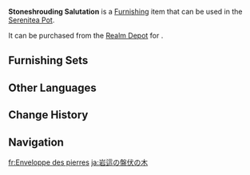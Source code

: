 {{Furnishing Infobox
|id             = 372349
|image          = Item Stoneshrouding Salutation.png
|category       = Landform
|subcategory    = Tree
|quality        = 3
|adeptal_energy = 20
|load           = 50
|reduced_load   = 50
|description    = Apart from some rare and precious trees, the people of [[Liyue]] are more used to naming trees using broad-reaching, appearance-based terms for types of trees at large, rather than naming exact species. For trees with knotted, curving trunks, they often say that it is "as one saluting."<br>[[Chenyu Vale]] is a rugged land with many trees rooted upon clefts in the rock. Some ancestors of Chenyu Vale believed that the roots of such trees could wrap around and encircle the rock and stone, hence the unique appellation "Stoneshrouding."
|source1      = Realm Depot
}}
'''Stoneshrouding Salutation''' is a [[Furnishing]] item that can be used in the [[Serenitea Pot]].

It can be purchased from the [[Realm Depot]] for {{Item|Realm Currency|24|x=80}}.

==Furnishing Sets==
{{Craft Usage|type=Furnishing Set}}

==Other Languages==
{{Other Languages
|en      = Stoneshrouding Salutation
|zhs     = 绕岩盘伏树
|zhs_rm  = 
|zht     = 繞岩盤伏樹
|zht_rm  = 
|zh_tl   = 
|ja      = 岩這の盤伏の木
|ja_rm   = Ganja no Banfuku no Ki{{Assumed}}
|ja_tl   = 
|ko      = 바위잡이 반복나무
|ko_rm   = 
|ko_tl   = 
|es      = Árbol tuercerrocas
|es_tl   = Rock-Twisting Tree
|fr      = Enveloppe des pierres
|fr_tl   = Stone Envelope
|ru      = Поклон в объятии скал
|ru_tl   = 
|th      = ต้นโอบศิลา
|th_rm   = 
|th_tl   = 
|vi      = Cây Bàn Phục Cuốn Đá
|vi_tl   = 
|de      = Felsumrankender Demutsgruß
|de_tl   = Rock-Entwining Greeting of Humility
|id      = Pohon Batu Lilit
|id_tl   = Wrapping Stone Tree
|pt      = Sombra Abraçadora da Pedra
|pt_tl   = 
|tr      = Taşları Saran Selamlama
|tr_tl   = 
|it      = Saluto Velapietra
|it_tl   = 
}}

==Change History==
{{Change History|4.5}}

==Navigation==
{{Furnishing Navbox|exterior}}

[[fr:Enveloppe des pierres]]
[[ja:岩這の盤伏の木]]